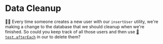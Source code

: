 # Data Cleanup

👨‍💼 Every time someone creates a new user with our `insertUser` utility, we're
making a change to the database that we should cleanup when we're finished.
So could you keep track of all those users and then use
[📜 `test.afterEach`](https://playwright.dev/docs/api/class-test#test-after-each)
in our <InlineFile file="tests/playwright-utils.ts" /> to delete them?

